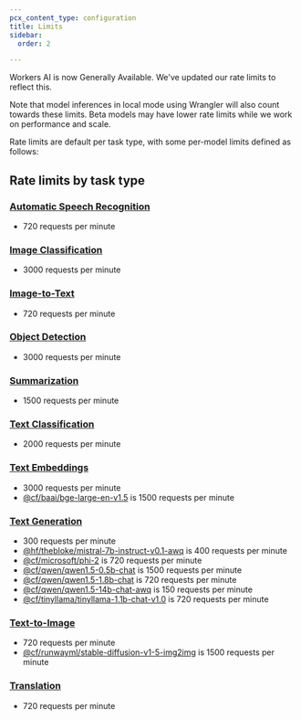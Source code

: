 ```yaml
---
pcx_content_type: configuration
title: Limits
sidebar:
  order: 2

---
```



Workers AI is now Generally Available. We've updated our rate limits to reflect this.

Note that model inferences in local mode using Wrangler will also count towards these limits. Beta models may have lower rate limits while we work on performance and scale.

<Render file="custom_requirements" />

Rate limits are default per task type, with some per-model limits defined as follows:

## Rate limits by task type

### [Automatic Speech Recognition](/workers-ai/models/#automatic-speech-recognition)

* 720 requests per minute

### [Image Classification](/workers-ai/models/#image-classification)

* 3000 requests per minute

### [Image-to-Text](/workers-ai/models/#image-to-text)

* 720 requests per minute

### [Object Detection](/workers-ai/models/#object-detection)

* 3000 requests per minute

### [Summarization](/workers-ai/models/#summarization)

* 1500 requests per minute

### [Text Classification](/workers-ai/models/#text-classification)

* 2000 requests per minute

### [Text Embeddings](/workers-ai/models/#text-embeddings)

* 3000 requests per minute
* [@cf/baai/bge-large-en-v1.5](/workers-ai/models/bge-large-en-v1.5/) is 1500 requests per minute

### [Text Generation](/workers-ai/models/#text-generation)

* 300 requests per minute
* [@hf/thebloke/mistral-7b-instruct-v0.1-awq](/workers-ai/models/mistral-7b-instruct-v0.1-awq/) is 400 requests per minute
* [@cf/microsoft/phi-2](/workers-ai/models/phi-2/) is 720 requests per minute
* [@cf/qwen/qwen1.5-0.5b-chat](/workers-ai/models/qwen1.5-0.5b-chat/) is 1500 requests per minute
* [@cf/qwen/qwen1.5-1.8b-chat](/workers-ai/models/qwen1.5-1.8b-chat/) is 720 requests per minute
* [@cf/qwen/qwen1.5-14b-chat-awq](/workers-ai/models/qwen1.5-14b-chat-awq/) is 150 requests per minute
* [@cf/tinyllama/tinyllama-1.1b-chat-v1.0](/workers-ai/models/tinyllama-1.1b-chat-v1.0/) is 720 requests per minute

### [Text-to-Image](/workers-ai/models/#text-to-image)

* 720 requests per minute
* [@cf/runwayml/stable-diffusion-v1-5-img2img](/workers-ai/models/stable-diffusion-v1-5-img2img/) is 1500 requests per minute

### [Translation](/workers-ai/models/#translation)

* 720 requests per minute

